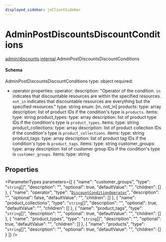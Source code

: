 ```yaml
---
displayed_sidebar: jsClientSidebar
---
```



# AdminPostDiscountsDiscountConditions

[admin/discounts](../../modules/admin_discounts.mdx).[internal](../../admin_discounts/modules/admin_discounts.internal.mdx).AdminPostDiscountsDiscountConditions

#### Schema

AdminPostDiscountsDiscountConditions
type: object
required:
  - operator
properties:
  operator:
     description: "Operator of the condition. `in` indicates that discountable resources are within the specified resources. `not_in` indicates that
      discountable resources are everything but the specified resources."
     type: string
     enum: [in, not_in]
  products:
     type: array
     description: list of product IDs if the condition's type is `products`.
     items:
       type: string
  product_types:
     type: array
     description: list of product type IDs if the condition's type is `product_types`.
     items:
       type: string
  product_collections:
     type: array
     description: list of product collection IDs if the condition's type is `product_collections`.
     items:
       type: string
  product_tags:
     type: array
     description: list of product tag IDs if the condition's type is `product_tags`.
     items:
       type: string
  customer_groups:
     type: array
     description: list of customer group IDs if the condition's type is `customer_groups`.
     items:
       type: string

## Properties

<ParameterTypes parameters={[
  {
    "name": "customer_groups",
    "type": "`string`[]",
    "description": "",
    "optional": true,
    "defaultValue": "",
    "children": []
  },
  {
    "name": "operator",
    "type": "[`DiscountConditionOperator`](../enums/admin_collections.internal.DiscountConditionOperator.mdx)",
    "description": "",
    "optional": false,
    "defaultValue": "",
    "children": []
  },
  {
    "name": "product_collections",
    "type": "`string`[]",
    "description": "",
    "optional": true,
    "defaultValue": "",
    "children": []
  },
  {
    "name": "product_tags",
    "type": "`string`[]",
    "description": "",
    "optional": true,
    "defaultValue": "",
    "children": []
  },
  {
    "name": "product_types",
    "type": "`string`[]",
    "description": "",
    "optional": true,
    "defaultValue": "",
    "children": []
  },
  {
    "name": "products",
    "type": "`string`[]",
    "description": "",
    "optional": true,
    "defaultValue": "",
    "children": []
  }
]} />
